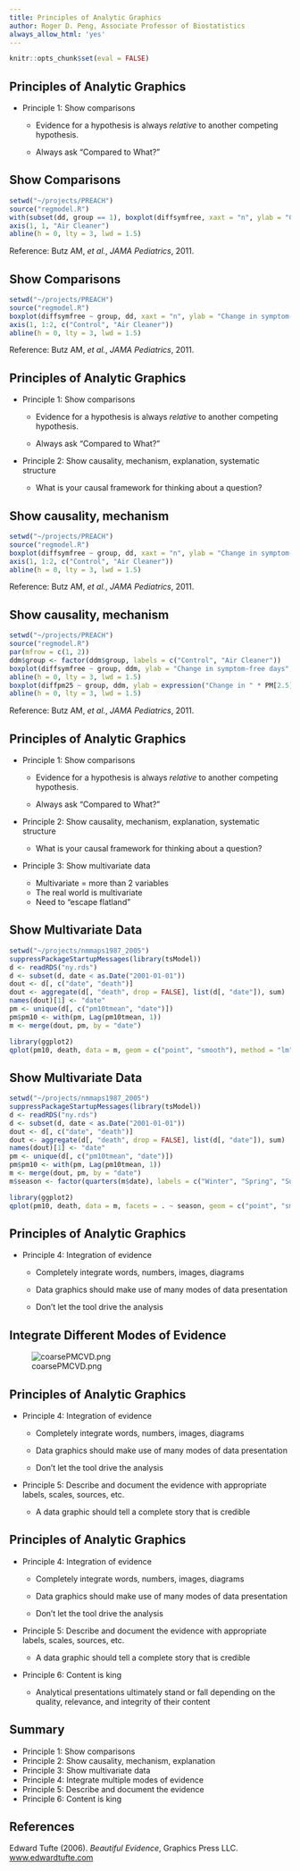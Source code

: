 ```yaml
---
title: Principles of Analytic Graphics
author: Roger D. Peng, Associate Professor of Biostatistics
always_allow_html: 'yes'
---
```


```r
knitr::opts_chunk$set(eval = FALSE)
```

## Principles of Analytic Graphics

* Principle 1: Show comparisons

  - Evidence for a hypothesis is always *relative* to another competing
    hypothesis.

  - Always ask "Compared to What?"


## Show Comparisons

```r
setwd("~/projects/PREACH")
source("regmodel.R")
with(subset(dd, group == 1), boxplot(diffsymfree, xaxt = "n", ylab = "Change in symptom-free days"))
axis(1, 1, "Air Cleaner")
abline(h = 0, lty = 3, lwd = 1.5)
```

Reference: Butz AM, *et al.*, *JAMA Pediatrics*, 2011.


## Show Comparisons

```r
setwd("~/projects/PREACH")
source("regmodel.R")
boxplot(diffsymfree ~ group, dd, xaxt = "n", ylab = "Change in symptom-free days")
axis(1, 1:2, c("Control", "Air Cleaner"))
abline(h = 0, lty = 3, lwd = 1.5)
```

Reference: Butz AM, *et al.*, *JAMA Pediatrics*, 2011.


## Principles of Analytic Graphics

* Principle 1: Show comparisons

  - Evidence for a hypothesis is always *relative* to another competing
    hypothesis.

  - Always ask "Compared to What?"

* Principle 2: Show causality, mechanism, explanation, systematic structure 
  - What is your causal framework for thinking about a question?


## Show causality, mechanism

```r
setwd("~/projects/PREACH")
source("regmodel.R")
boxplot(diffsymfree ~ group, dd, xaxt = "n", ylab = "Change in symptom-free days", main = "Symptom-free Days")
axis(1, 1:2, c("Control", "Air Cleaner"))
abline(h = 0, lty = 3, lwd = 1.5)
```

Reference: Butz AM, *et al.*, *JAMA Pediatrics*, 2011.

## Show causality, mechanism

```r
setwd("~/projects/PREACH")
source("regmodel.R")
par(mfrow = c(1, 2))
ddm$group <- factor(ddm$group, labels = c("Control", "Air Cleaner"))
boxplot(diffsymfree ~ group, ddm, ylab = "Change in symptom-free days", main = "Symptom-free Days")
abline(h = 0, lty = 3, lwd = 1.5)
boxplot(diffpm25 ~ group, ddm, ylab = expression("Change in " * PM[2.5]), main = "Fine Particulate Matter")
abline(h = 0, lty = 3, lwd = 1.5)
```

Reference: Butz AM, *et al.*, *JAMA Pediatrics*, 2011.


## Principles of Analytic Graphics

* Principle 1: Show comparisons

  - Evidence for a hypothesis is always *relative* to another competing
    hypothesis.

  - Always ask "Compared to What?"

* Principle 2: Show causality, mechanism, explanation, systematic structure 
  - What is your causal framework for thinking about a question?

* Principle 3: Show multivariate data
  - Multivariate = more than 2 variables 
  - The real world is multivariate
  - Need to "escape flatland"


## Show Multivariate Data

```r
setwd("~/projects/nmmaps1987_2005")
suppressPackageStartupMessages(library(tsModel))
d <- readRDS("ny.rds")
d <- subset(d, date < as.Date("2001-01-01"))
dout <- d[, c("date", "death")]
dout <- aggregate(d[, "death", drop = FALSE], list(d[, "date"]), sum)
names(dout)[1] <- "date"
pm <- unique(d[, c("pm10tmean", "date")])
pm$pm10 <- with(pm, Lag(pm10tmean, 1))
m <- merge(dout, pm, by = "date")

library(ggplot2)
qplot(pm10, death, data = m, geom = c("point", "smooth"), method = "lm", xlab = expression(PM[10] * " concentration (centered)"), ylab = "Daily mortality (all cuases)")
```

## Show Multivariate Data

```r
setwd("~/projects/nmmaps1987_2005")
suppressPackageStartupMessages(library(tsModel))
d <- readRDS("ny.rds")
d <- subset(d, date < as.Date("2001-01-01"))
dout <- d[, c("date", "death")]
dout <- aggregate(d[, "death", drop = FALSE], list(d[, "date"]), sum)
names(dout)[1] <- "date"
pm <- unique(d[, c("pm10tmean", "date")])
pm$pm10 <- with(pm, Lag(pm10tmean, 1))
m <- merge(dout, pm, by = "date")
m$season <- factor(quarters(m$date), labels = c("Winter", "Spring", "Summer", "Fall"))

library(ggplot2)
qplot(pm10, death, data = m, facets = . ~ season, geom = c("point", "smooth"), method = "lm", xlab = expression(PM[10] * " concentration (centered)"), ylab = "Daily mortality (all cuases)")
```


## Principles of Analytic Graphics

* Principle 4: Integration of evidence
  - Completely integrate words, numbers, images, diagrams

  - Data graphics should make use of many modes of data presentation 

  - Don't let the tool drive the analysis


## Integrate Different Modes of Evidence

![coarsePMCVD.png](../../assets/img/coarsePMCVD.png)


## Principles of Analytic Graphics

* Principle 4: Integration of evidence
  - Completely integrate words, numbers, images, diagrams

  - Data graphics should make use of many modes of data presentation 

  - Don't let the tool drive the analysis

* Principle 5: Describe and document the evidence with appropriate
  labels, scales, sources, etc.

  - A data graphic should tell a complete story that is credible 



## Principles of Analytic Graphics

* Principle 4: Integration of evidence
  - Completely integrate words, numbers, images, diagrams

  - Data graphics should make use of many modes of data presentation 

  - Don't let the tool drive the analysis

* Principle 5: Describe and document the evidence with appropriate
  labels, scales, sources, etc.

  - A data graphic should tell a complete story that is credible 

* Principle 6: Content is king

  - Analytical presentations ultimately stand or fall depending on the
    quality, relevance, and integrity of their content


## Summary

* Principle 1: Show comparisons
* Principle 2: Show causality, mechanism, explanation
* Principle 3: Show multivariate data
* Principle 4: Integrate multiple modes of evidence
* Principle 5: Describe and document the evidence
* Principle 6: Content is king


## References

Edward Tufte (2006). *Beautiful Evidence*, Graphics Press LLC. [www.edwardtufte.com](http://www.edwardtufte.com)
